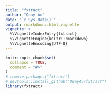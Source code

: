 ```yaml
---
title: "fxtract"
author: "Quay Au"
date: "`r Sys.Date()`"
output: rmarkdown::html_vignette
vignette: >
  %\VignetteIndexEntry{fxtract}
  %\VignetteEngine{knitr::rmarkdown}
  %\VignetteEncoding{UTF-8}
---
```


```r
knitr::opts_chunk$set(
  collapse = TRUE,
  comment = "#>"
)
# remove.packages("fxtract")
# devtools::install_github("QuayAu/fxtract")
library(fxtract)
```

